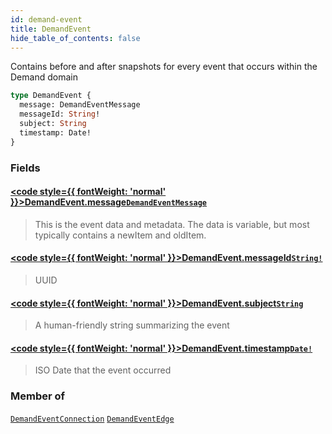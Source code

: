 ```yaml
---
id: demand-event
title: DemandEvent
hide_table_of_contents: false
---
```








Contains before and after snapshots for every event that occurs within the Demand domain

```graphql
type DemandEvent {
  message: DemandEventMessage
  messageId: String!
  subject: String
  timestamp: Date!
}
```


### Fields

#### [<code style={{ fontWeight: 'normal' }}>DemandEvent.<b>message</b></code>](#)<Bullet />[`DemandEventMessage`](/demand/api/graphql-admin/reference/objects/demand-event-message) <Badge class="secondary" text="object"/>
> This is the event data and metadata.
The data is variable, but most typically contains a newItem and oldItem.
> 

#### [<code style={{ fontWeight: 'normal' }}>DemandEvent.<b>messageId</b></code>](#)<Bullet />[`String!`](/demand/api/graphql-admin/reference/scalars/string) <Badge class="secondary" text="non-null"/> <Badge class="secondary" text="scalar"/>
> UUID
> 

#### [<code style={{ fontWeight: 'normal' }}>DemandEvent.<b>subject</b></code>](#)<Bullet />[`String`](/demand/api/graphql-admin/reference/scalars/string) <Badge class="secondary" text="scalar"/>
> A human-friendly string summarizing the event
> 

#### [<code style={{ fontWeight: 'normal' }}>DemandEvent.<b>timestamp</b></code>](#)<Bullet />[`Date!`](/demand/api/graphql-admin/reference/scalars/date) <Badge class="secondary" text="non-null"/> <Badge class="secondary" text="scalar"/>
> ISO Date that the event occurred
> 



### Member of

[`DemandEventConnection`](/demand/api/graphql-admin/reference/objects/demand-event-connection)  <Badge class="secondary" text="object"/><Bullet />[`DemandEventEdge`](/demand/api/graphql-admin/reference/objects/demand-event-edge)  <Badge class="secondary" text="object"/>



